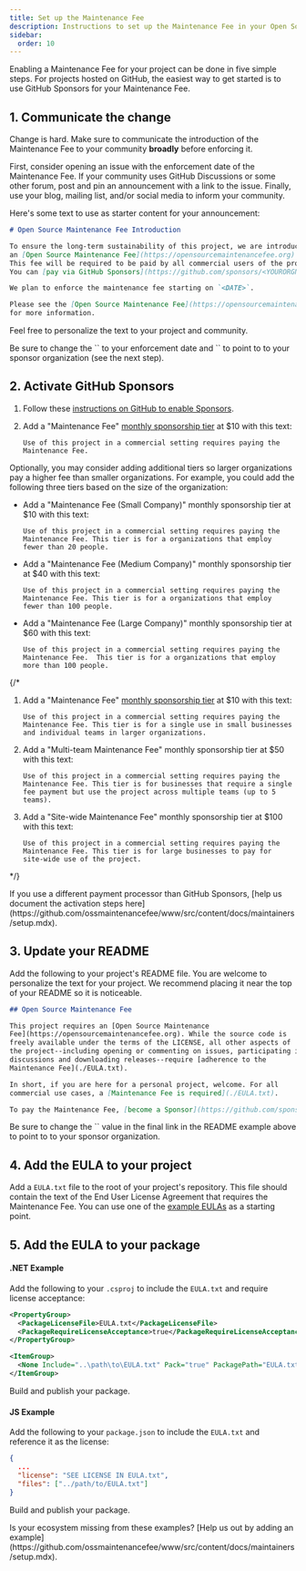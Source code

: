 ```yaml
---
title: Set up the Maintenance Fee
description: Instructions to set up the Maintenance Fee in your Open Souce project.
sidebar:
  order: 10
---
```



Enabling a Maintenance Fee for your project can be done in five simple steps. For projects hosted on GitHub, the easiest way to get started is to use GitHub Sponsors for your Maintenance Fee.


## 1. Communicate the change

Change is hard. Make sure to communicate the introduction of the Maintenance Fee to your community **broadly** before enforcing it.

First, consider opening an issue with the enforcement date of the Maintenance Fee. If your community uses GitHub Discussions or some other forum, post and pin an announcement with a link to the issue. Finally, use your blog, mailing list, and/or social media to inform your community.

Here's some text to use as starter content for your announcement:

```md
# Open Source Maintenance Fee Introduction

To ensure the long-term sustainability of this project, we are introducing
an [Open Source Maintenance Fee](https://opensourcemaintenancefee.org).
This fee will be required to be paid by all commercial users of the project.
You can [pay via GitHub Sponsors](https://github.com/sponsors/<YOURORGNAME>).

We plan to enforce the maintenance fee starting on `<DATE>`.

Please see the [Open Source Maintenance Fee](https://opensourcemaintenancefee.org)
for more information.
```

Feel free to personalize the text to your project and community.

<Aside type='caution' title='Update placeholders'>
Be sure to change the `<DATE>` to your enforcement date and `<YOURORGNAME>` to point to to your sponsor organization (see the next step).
</Aside>


## 2. Activate GitHub Sponsors

<Steps>

1. Follow these [instructions on GitHub to enable Sponsors][sponsors].

2. Add a "Maintenance Fee" [monthly sponsorship tier][tier] at $10 with this text:
   ```
   Use of this project in a commercial setting requires paying the
   Maintenance Fee.
   ```
</Steps>

Optionally, you may consider adding additional tiers so larger organizations pay a higher fee than smaller organizations. For example, you could add the following three tiers based on the size of the organization:

* Add a "Maintenance Fee (Small Company)" monthly sponsorship tier at $10 with this text:
  ```
  Use of this project in a commercial setting requires paying the
  Maintenance Fee. This tier is for a organizations that employ
  fewer than 20 people.
  ```

* Add a "Maintenance Fee (Medium Company)" monthly sponsorship tier at $40 with this text:
  ```
  Use of this project in a commercial setting requires paying the
  Maintenance Fee. This tier is for a organizations that employ
  fewer than 100 people.
  ```

* Add a "Maintenance Fee (Large Company)" monthly sponsorship tier at $60 with this text:
  ```
  Use of this project in a commercial setting requires paying the
  Maintenance Fee.  This tier is for a organizations that employ
  more than 100 people.
  ```

{/*
1. Add a "Maintenance Fee" [monthly sponsorship tier][tier] at $10 with this text:
   ```
   Use of this project in a commercial setting requires paying the
   Maintenance Fee. This tier is for a single use in small businesses
   and individual teams in larger organizations.
   ```

2. Add a "Multi-team Maintenance Fee" monthly sponsorship tier at $50 with this text:
   ```
   Use of this project in a commercial setting requires paying the
   Maintenance Fee. This tier is for businesses that require a single
   fee payment but use the project across multiple teams (up to 5 teams).
   ```

3. Add a "Site-wide Maintenance Fee" monthly sponsorship tier at $100 with this text:
   ```
   Use of this project in a commercial setting requires paying the
   Maintenance Fee. This tier is for large businesses to pay for
   site-wide use of the project.
   ```
*/}

<Aside type='tip' title='Maintainers'>
If you use a different payment processor than GitHub Sponsors, [help us document the activation steps here](https://github.com/ossmaintenancefee/www/src/content/docs/maintainers/setup.mdx).
</Aside>


## 3. Update your README

Add the following to your project's README file. You are welcome to personalize the text for your project. We recommend placing it near the top of your README so it is noticeable.

```md
## Open Source Maintenance Fee

This project requires an [Open Source Maintenance
Fee](https://opensourcemaintenancefee.org). While the source code is
freely available under the terms of the LICENSE, all other aspects of
the project--including opening or commenting on issues, participating in
discussions and downloading releases--require [adherence to the
Maintenance Fee](./EULA.txt).

In short, if you are here for a personal project, welcome. For all
commercial use cases, a [Maintenance Fee is required](./EULA.txt).

To pay the Maintenance Fee, [become a Sponsor](https://github.com/sponsors/<YOURORGNAME>).
```

<Aside type='caution' title='Update the Sponsor link'>
Be sure to change the `<YOURORGNAME>` value in the final link in the README example above to point to to your sponsor organization.
</Aside>


## 4. Add the EULA to your project

Add a `EULA.txt` file to the root of your project's repository. This file should contain the text of the End User License Agreement that requires the Maintenance Fee. You can use one of the [example EULAs](../eulas) as a starting point.


## 5. Add the EULA to your package

#### .NET Example

Add the following to your `.csproj` to include the `EULA.txt` and require license acceptance:

```xml
<PropertyGroup>
  <PackageLicenseFile>EULA.txt</PackageLicenseFile>
  <PackageRequireLicenseAcceptance>true</PackageRequireLicenseAcceptance>
</PropertyGroup>

<ItemGroup>
  <None Include="..\path\to\EULA.txt" Pack="true" PackagePath="EULA.txt"/>
</ItemGroup>
```

Build and publish your package.

#### JS Example

Add the following to your `package.json` to include the `EULA.txt` and reference it as the license:

```json
{
  ...
  "license": "SEE LICENSE IN EULA.txt",
  "files": ["../path/to/EULA.txt"]
}
```

Build and publish your package.

<Aside type='tip' title='Maintainers'>
Is your ecosystem missing from these examples? [Help us out by adding an example](https://github.com/ossmaintenancefee/www/src/content/docs/maintainers/setup.mdx).
</Aside>


[sponsors]: https://docs.github.com/en/sponsors/receiving-sponsorships-through-github-sponsors
[tier]: https://docs.github.com/en/sponsors/receiving-sponsorships-through-github-sponsors/managing-your-sponsorship-tiers#adding-a-repository-to-a-sponsorship-tier